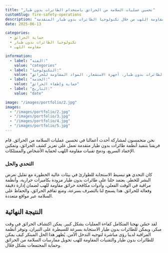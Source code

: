 ```yaml
---
title: "تحسين عمليات السلامة من الحرائق باستخدام الطائرات بدون طيار"
customSlug: fire-safety-operations
description: "تعزيز الكشف عن الحرائق، الإخماد السريع، ومقاومة اللهب من خلال تكنولوجيا الطائرات بدون طيار المتقدمة."
date: 2025-06-13

categories:
  - حماية الحرائق
  - تكنولوجيا الطائرات بدون طيار
  - مقاومة اللهب

information:
  - label: "الفئة:"
    value: "categories"
  - label: "التكنولوجيا:"
    value: "الطائرات بدون طيار، أجهزة الاستشعار، المواد المقاومة للحرائق"
  - label: "الخدمة:"
    value: "حماية وإطفاء الحرائق"
  - label: "التاريخ:"
    value: "date"

image: "/images/portfolio/2.jpg"
images:
  - "/images/portfolio/2.jpg"
  - "/images/portfolio/3.jpg"
  - "/images/portfolio/4.jpg"
  - "/images/portfolio/5.jpg"
---
```


نحن متحمسون لمشاركة أحدث أعمالنا في تحسين عمليات السلامة من الحرائق. قام فريقنا بتنفيذ أنظمة طائرات بدون طيار متقدمة تعمل على تعزيز كشف الحرائق، وتمكين الإخماد السريع، ودمج تقنيات مقاومة اللهب لحماية الأشخاص والممتلكات.

### التحدي والحل

كان التحدي هو تبسيط الاستجابة للطوارئ في بيئات عالية الخطورة مع تقليل تعرض البشر للخطر. يعتمد حلنا على طائرات بدون طيار مزودة بكاميرات حرارية، وأنظمة مراقبة في الوقت الفعلي، وأدوات مكافحة حرائق مقاومة للهب لضمان إدارة دقيقة وفعالة للحرائق. هذا يسمح لنا بالتصرف بسرعة، ومنع تفاقم الحرائق، والحفاظ على السلامة عبر مواقع متعددة.

## النتيجة النهائية

لقد حسّن نهجنا المتكامل كفاءة العمليات بشكل كبير. يمكن اكتشاف الحرائق في وقت مبكر، ويمكن للطائرات بدون طيار الاستجابة بسرعة للسيطرة على النيران، وتوفر أنظمة المراقبة لدينا رؤى مباشرة لتوجيه التدخل الآمن. يُظهر هذا الحل المبتكر كيف يمكن للطائرات بدون طيار والتقنيات المقاومة للهب تحويل ممارسات السلامة من الحرائق وحماية المجتمعات بشكل فعّال.
